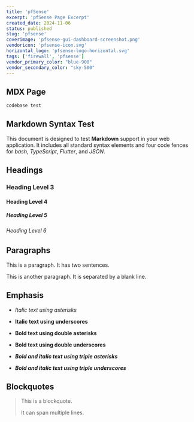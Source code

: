 ```yaml
---
title: 'pfSense'
excerpt: 'pfSense Page Excerpt'
created_date: 2024-11-06
status: published
slug: 'pfsense'
coverimage: 'pfsense-gui-dashboard-screenshot.png'
vendoricon: 'pfsense-icon.svg'
horizontal_logo: 'pfsense-logo-horizontal.svg'
tags: ['firewall', 'pfsense']
vendor_primary_color: "blue-900"
vendor_secondary_color: "sky-500"
---
```

## MDX Page
```bash title="test" linenumbers
codebase test
```

## Markdown Syntax Test

This document is designed to test **Markdown** support in your web application. It includes all standard syntax elements and four code fences for *bash*, *TypeScript*, *Flutter*, and *JSON*.

## Headings
### Heading Level 3

#### Heading Level 4

##### Heading Level 5

###### Heading Level 6

## Paragraphs

This is a paragraph. It has two sentences.

This is another paragraph. It is separated by a blank line.

## Emphasis

- *Italic text using asterisks*

- **Italic text using underscores**

- **Bold text using double asterisks**

- **Bold text using double underscores**

- ***Bold and italic text using triple asterisks***

- ***Bold and italic text using triple underscores***

## Blockquotes

> This is a blockquote.
>
> It can span multiple lines.